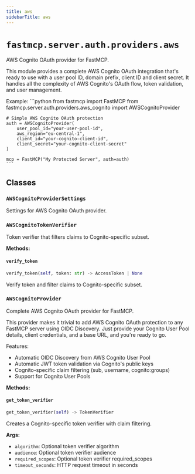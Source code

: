 ```yaml
---
title: aws
sidebarTitle: aws
---
```


# `fastmcp.server.auth.providers.aws`


AWS Cognito OAuth provider for FastMCP.

This module provides a complete AWS Cognito OAuth integration that's ready to use
with a user pool ID, domain prefix, client ID and client secret. It handles all
the complexity of AWS Cognito's OAuth flow, token validation, and user management.

Example:
    ```python
    from fastmcp import FastMCP
    from fastmcp.server.auth.providers.aws_cognito import AWSCognitoProvider

    # Simple AWS Cognito OAuth protection
    auth = AWSCognitoProvider(
        user_pool_id="your-user-pool-id",
        aws_region="eu-central-1",
        client_id="your-cognito-client-id",
        client_secret="your-cognito-client-secret"
    )

    mcp = FastMCP("My Protected Server", auth=auth)
    ```


## Classes

### `AWSCognitoProviderSettings` <sup><a href="https://github.com/jlowin/fastmcp/blob/main/src/fastmcp/server/auth/providers/aws.py#L42" target="_blank"><Icon icon="github" style="width: 14px; height: 14px;" /></a></sup>


Settings for AWS Cognito OAuth provider.


### `AWSCognitoTokenVerifier` <sup><a href="https://github.com/jlowin/fastmcp/blob/main/src/fastmcp/server/auth/providers/aws.py#L67" target="_blank"><Icon icon="github" style="width: 14px; height: 14px;" /></a></sup>


Token verifier that filters claims to Cognito-specific subset.


**Methods:**

#### `verify_token` <sup><a href="https://github.com/jlowin/fastmcp/blob/main/src/fastmcp/server/auth/providers/aws.py#L70" target="_blank"><Icon icon="github" style="width: 14px; height: 14px;" /></a></sup>

```python
verify_token(self, token: str) -> AccessToken | None
```

Verify token and filter claims to Cognito-specific subset.


### `AWSCognitoProvider` <sup><a href="https://github.com/jlowin/fastmcp/blob/main/src/fastmcp/server/auth/providers/aws.py#L94" target="_blank"><Icon icon="github" style="width: 14px; height: 14px;" /></a></sup>


Complete AWS Cognito OAuth provider for FastMCP.

This provider makes it trivial to add AWS Cognito OAuth protection to any
FastMCP server using OIDC Discovery. Just provide your Cognito User Pool details,
client credentials, and a base URL, and you're ready to go.

Features:
- Automatic OIDC Discovery from AWS Cognito User Pool
- Automatic JWT token validation via Cognito's public keys
- Cognito-specific claim filtering (sub, username, cognito:groups)
- Support for Cognito User Pools


**Methods:**

#### `get_token_verifier` <sup><a href="https://github.com/jlowin/fastmcp/blob/main/src/fastmcp/server/auth/providers/aws.py#L226" target="_blank"><Icon icon="github" style="width: 14px; height: 14px;" /></a></sup>

```python
get_token_verifier(self) -> TokenVerifier
```

Creates a Cognito-specific token verifier with claim filtering.

**Args:**
- `algorithm`: Optional token verifier algorithm
- `audience`: Optional token verifier audience
- `required_scopes`: Optional token verifier required_scopes
- `timeout_seconds`: HTTP request timeout in seconds

